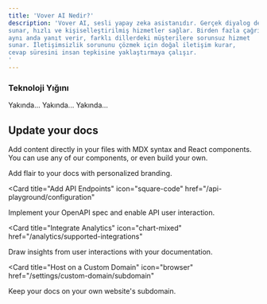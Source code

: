 ```yaml
---
title: 'Vover AI Nedir?'
description: 'Vover AI, sesli yapay zeka asistanıdır. Gerçek diyalog deneyimi
sunar, hızlı ve kişiselleştirilmiş hizmetler sağlar. Birden fazla çağrıya
aynı anda yanıt verir, farklı dillerdeki müşterilere sorunsuz hizmet
sunar. İletişimsizlik sorununu çözmek için doğal iletişim kurar,
cevap süresini insan tepkisine yaklaştırmaya çalışır.
'
---
```




### Teknoloji Yığını

<AccordionGroup>
  <Accordion icon="microchip" title="LLM">
   Yakında...
  </Accordion>
  <Accordion icon="microphone" title="TTS">
 Yakında...
  </Accordion>

  <Accordion icon="play" title="STT">
 Yakında...
  </Accordion>
</AccordionGroup>





</AccordionGroup>

## Update your docs

Add content directly in your files with MDX syntax and React components. You can use any of our components, or even build your own.

<CardGroup>

<Card title="Style Your Docs" icon="paintbrush" href="/settings/global">
  Add flair to your docs with personalized branding.
</Card>

<Card
  title="Add API Endpoints"
  icon="square-code"
  href="/api-playground/configuration"
>
  Implement your OpenAPI spec and enable API user interaction.
</Card>

<Card
  title="Integrate Analytics"
  icon="chart-mixed"
  href="/analytics/supported-integrations"
>
  Draw insights from user interactions with your documentation.
</Card>

<Card
  title="Host on a Custom Domain"
  icon="browser"
  href="/settings/custom-domain/subdomain"
>
  Keep your docs on your own website's subdomain.
</Card>

</CardGroup>
